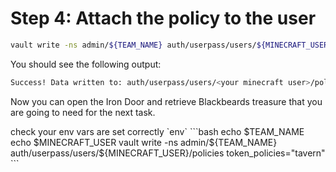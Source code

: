 # Step 4: Attach the policy to the user

```bash
vault write -ns admin/${TEAM_NAME} auth/userpass/users/${MINECRAFT_USER}/policies token_policies="tavern"
```

You should see the following output:

```bash
Success! Data written to: auth/userpass/users/<your minecraft user>/policies
```

Now you can open the Iron Door and retrieve Blackbeards treasure that you are going to need for the next 
task.



<Solution title="Solution: vault cli">
check your env vars are set correctly `env`
```bash
echo $TEAM_NAME
echo $MINECRAFT_USER
vault write -ns admin/${TEAM_NAME} auth/userpass/users/${MINECRAFT_USER}/policies token_policies="tavern"
```
</Solution>

